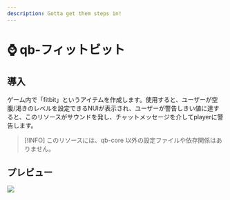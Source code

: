 ```yaml
---
description: Gotta get them steps in!
---
```


# ⌚ qb-フィットビット

## 導入

ゲーム内で「fitbit」というアイテムを作成します。使用すると、ユーザーが空腹/渇きのレベルを設定できるNUIが表示され、ユーザーが警告しきい値に達すると、このリソースがサウンドを発し、チャットメッセージを介してplayerに警告します。

> \[!INFO]
> このリソースには、qb-core 以外の設定ファイルや依存関係はありません。

## プレビュー

![](/.gitbook/assets/fitbit.png)
